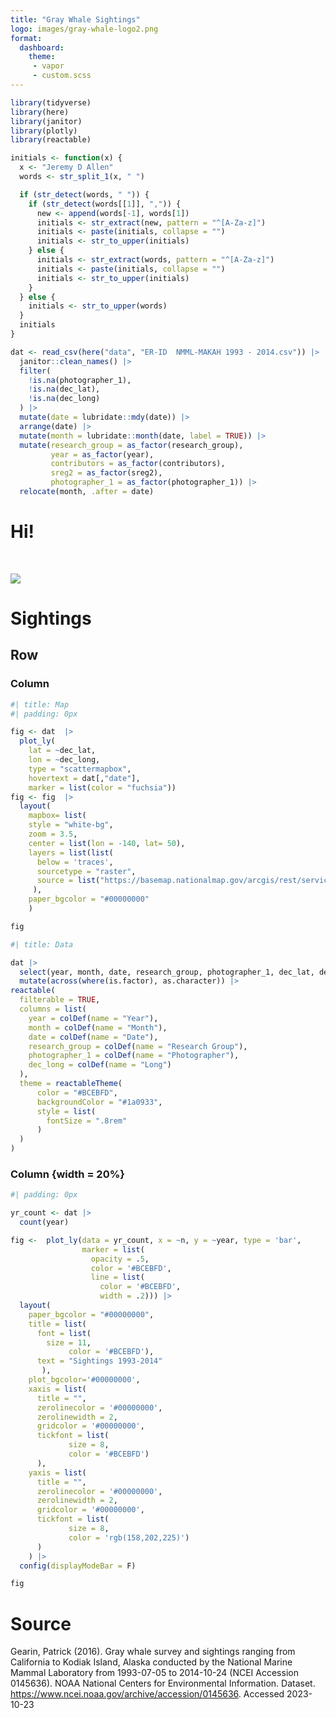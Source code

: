```yaml
---
title: "Gray Whale Sightings"
logo: images/gray-whale-logo2.png
format:
  dashboard:
    theme:
     - vapor
     - custom.scss
---
```


```r
library(tidyverse)
library(here)
library(janitor)
library(plotly)
library(reactable)
```



```r
initials <- function(x) {
  x <- "Jeremy D Allen"
  words <- str_split_1(x, " ")

  if (str_detect(words, " ")) {
    if (str_detect(words[[1]], ",")) {
      new <- append(words[-1], words[1])
      initials <- str_extract(new, pattern = "^[A-Za-z]")
      initials <- paste(initials, collapse = "")
      initials <- str_to_upper(initials)
    } else {
      initials <- str_extract(words, pattern = "^[A-Za-z]")
      initials <- paste(initials, collapse = "")
      initials <- str_to_upper(initials)
    }
  } else {
    initials <- str_to_upper(words)
  }
  initials
}

```


```r

dat <- read_csv(here("data", "ER-ID  NMML-MAKAH 1993 - 2014.csv")) |>
  janitor::clean_names() |>
  filter(
    !is.na(photographer_1),
    !is.na(dec_lat),
    !is.na(dec_long)
  ) |> 
  mutate(date = lubridate::mdy(date)) |>
  arrange(date) |>
  mutate(month = lubridate::month(date, label = TRUE)) |>
  mutate(research_group = as_factor(research_group),
         year = as_factor(year),
         contributors = as_factor(contributors),
         sreg2 = as_factor(sreg2),
         photographer_1 = as_factor(photographer_1)) |>
  relocate(month, .after = date)


```

# Hi!

<br>

![](images/gray-whale-illustration.png)

# Sightings

## Row

### Column {.tabset width=80%}

```r
#| title: Map
#| padding: 0px

fig <- dat  |> 
  plot_ly(
    lat = ~dec_lat,
    lon = ~dec_long,
    type = "scattermapbox",
    hovertext = dat[,"date"],
    marker = list(color = "fuchsia")) 
fig <- fig  |> 
  layout(
    mapbox= list(
    style = "white-bg",
    zoom = 3.5,
    center = list(lon = -140, lat= 50),
    layers = list(list(
      below = 'traces',
      sourcetype = "raster",
      source = list("https://basemap.nationalmap.gov/arcgis/rest/services/USGSImageryOnly/MapServer/tile/{z}/{y}/{x}")))
     ),
    paper_bgcolor = "#00000000"
    )

fig


```

```r
#| title: Data

dat |> 
  select(year, month, date, research_group, photographer_1, dec_lat, dec_long) |> 
  mutate(across(where(is.factor), as.character)) |>
reactable(
  filterable = TRUE,
  columns = list(
    year = colDef(name = "Year"),
    month = colDef(name = "Month"),
    date = colDef(name = "Date"),
    research_group = colDef(name = "Research Group"),
    photographer_1 = colDef(name = "Photographer"),
    dec_long = colDef(name = "Long")
  ),
  theme = reactableTheme(
      color = "#BCEBFD",
      backgroundColor = "#1a0933",
      style = list(
        fontSize = ".8rem"
      )
  )
)
```

### Column {width = 20%}

```r
#| padding: 0px

yr_count <- dat |> 
  count(year)

fig <-  plot_ly(data = yr_count, x = ~n, y = ~year, type = 'bar',
                marker = list(
                  opacity = .5,
                  color = '#BCEBFD',
                  line = list(
                    color = '#BCEBFD',
                    width = .2))) |> 
  layout(
    paper_bgcolor = "#00000000",
    title = list(
      font = list(
        size = 11,
             color = '#BCEBFD'),
      text = "Sightings 1993-2014"
       ),
    plot_bgcolor='#00000000', 
    xaxis = list( 
      title = "",
      zerolinecolor = '#00000000', 
      zerolinewidth = 2, 
      gridcolor = '#00000000',
      tickfont = list(
             size = 8,
             color = '#BCEBFD')
      ), 
    yaxis = list( 
      title = "",
      zerolinecolor = '#00000000', 
      zerolinewidth = 2, 
      gridcolor = '#00000000',
      tickfont = list(
             size = 8,
             color = 'rgb(158,202,225)')
      )
    ) |> 
  config(displayModeBar = F)

fig

```

# Source

:::{.my-ref}
Gearin, Patrick (2016). Gray whale survey and sightings ranging from California to Kodiak Island, Alaska conducted by the National Marine Mammal Laboratory from 1993-07-05 to 2014-10-24 (NCEI Accession 0145636). NOAA National Centers for Environmental Information. Dataset. [https://www.ncei.noaa.gov/archive/accession/0145636](https://www.ncei.noaa.gov/archive/accession/0145636). Accessed 2023-10-23
:::
